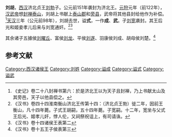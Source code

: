 '''刘胡'''{{BD|前2世纪||前98年|catIdx=L}}，[[西汉|西汉]]济北贞王[[刘勃_(济北王)|刘勃]]子。公元前151年袭封为济北王。[[元狩|元狩]]元年（前122年），[[汉武帝|汉武帝]]想[[封禅|封禅]][[泰山|泰山]]，刘胡上书献上[[泰山郡|泰山郡]]和[[旁县|旁县]]，武帝将其他县封给他作为补偿。<ref>《史记》卷二十八封禅书第六：於是济北王以为天子且封禅，乃上书献太山及其旁邑，天子以他县偿之。</ref>[[天汉_(西汉)|天汉]]三年（公元前98年），刘胡去世，谥'''式'''，一作'''成'''、'''武'''。子[[刘宽_(济北王)|刘宽]]袭封。其王后光和姬妾孝儿后来与刘宽通奸。<ref>《汉书》卷四十四淮南衡山济北王传第十四：（济北贞王勃）徙二年，因前王衡山，凡十四年薨。子式王胡嗣，五十四年薨。子宽嗣。十二年，宽坐与父式王后光、姬孝儿奸，悖人伦，又祠祭祝诅上，有司请诛。</ref><ref>《汉书》卷十四诸侯王表第二</ref>

其余诸子五據侯[[刘曜丘|刘曜丘]]、富侯[[刘龙_(西汉)|刘龙]]、平侯[[刘遂_(平侯)|刘遂]]、羽康侯刘成、胡母侯刘楚。<ref>《汉书》卷十五王子侯表第三</ref>

== 参考文献 ==
{{reflist}}

{{西汉诸侯王}}

{{start box}}
{{s-before|父[[刘勃_(济北王)|刘勃]]}}
{{s-title|[[西汉|西汉]][[济北王|济北王]]|前151年—前98年}}
{{s-after|子[[刘宽_(济北王)|刘宽]]}}
{{end box}}

[[Category:西汉诸侯王|Category:西汉诸侯王]]
[[Category:刘姓|Category:刘姓]]
[[Category:谥成|Category:谥成]]
[[Category:谥式|Category:谥式]]
[[Category:谥武|Category:谥武]]